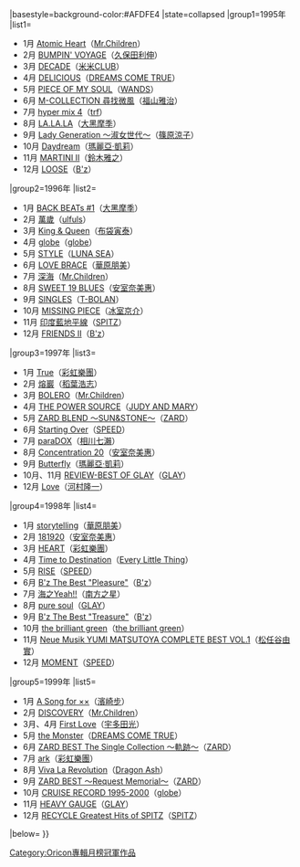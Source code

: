 {{Navbox
|bodyclass=hlist

|name=Oricon專輯月榜冠軍 (1990年代後期)
|title=[[Oricon公信榜|Oricon]][[音樂專輯|專輯]]月榜冠軍作品及獲得者{{#if:{{{1|}}}|（{{{1|}}}）|}}
|basestyle=background-color:#AFDFE4
|state=<includeonly>collapsed</includeonly>
|group1=1995年
|list1=
*1月 [[Atomic Heart]]（[[Mr.Children]]）
*2月 [[BUMPIN' VOYAGE]]（[[久保田利伸]]）
*3月 [[DECADE (米米CLUB專輯)|DECADE]]（[[米米CLUB]]）
*4月 [[DELICIOUS]]（[[DREAMS COME TRUE]]）
*5月 [[PIECE OF MY SOUL]]（[[WANDS]]）
*6月 [[M-COLLECTION 尋找微風]]（[[福山雅治]]）
*7月 [[hyper mix 4]]（[[TRF|trf]]）
*8月 [[LA.LA.LA]]（[[大黑摩季]]）
*9月 [[Lady Generation ～淑女世代～]]（[[篠原涼子]]）
*10月 [[Daydream (瑪麗亞·凱莉專輯)|Daydream]]（[[瑪麗亞·凱莉]]）
*11月 [[MARTINI II]]（[[鈴木雅之]]）
*12月 [[LOOSE (B'z專輯)|LOOSE]]（[[B'z]]）
|group2=1996年
|list2=
*1月 [[BACK BEATs #1]]（[[大黑摩季]]）
*2月 [[萬歲 (ulfuls專輯)|萬歲]]（[[ulfuls]]）
*3月 [[King & Queen]]（[[布袋寅泰]]）
*4月 [[globe (專輯)|globe]]（[[globe]]）
*5月 [[STYLE (LUNA SEA專輯)|STYLE]]（[[月之海|LUNA SEA]]）
*6月 [[LOVE BRACE]]（[[華原朋美]]）
*7月 [[深海 (專輯)|深海]]（[[Mr.Children]]）
*8月 [[SWEET 19 BLUES]]（[[安室奈美惠]]）
*9月 [[SINGLES (T-BOLAN專輯)|SINGLES]]（[[T-BOLAN]]）
*10月 [[MISSING PIECE]]（[[冰室京介]]）
*11月 [[印度藍地平線]]（[[SPITZ]]）
*12月 [[FRIENDS II]]（[[B'z]]）
|group3=1997年
|list3=
*1月 [[True (彩虹樂團專輯)|True]]（[[彩虹樂團]]）
*2月 [[熔巖]]（[[稻葉浩志]]）
*3月 [[BOLERO (專輯)|BOLERO]]（[[Mr.Children]]）
*4月 [[THE POWER SOURCE]]（[[JUDY AND MARY]]）
*5月 [[ZARD BLEND ～SUN&STONE～]]（[[ZARD]]）
*6月 [[Starting Over (SPEED專輯)|Starting Over]]（[[SPEED (日本音樂團體)|SPEED]]）
*7月 [[paraDOX]]（[[相川七瀨]]）
*8月 [[Concentration 20]]（[[安室奈美惠]]）
*9月 [[Butterfly (瑪麗亞·凱莉專輯)|Butterfly]]（[[瑪麗亞·凱莉]]）
*10月、11月 [[REVIEW-BEST OF GLAY]]（[[GLAY]]）
*12月 [[Love (河村隆一專輯)|Love]]（[[河村隆一]]）
|group4=1998年
|list4=
*1月 [[storytelling]]（[[華原朋美]]）
*2月 [[181920]]（[[安室奈美惠]]）
*3月 [[HEART (彩虹樂團專輯)|HEART]]（[[彩虹樂團]]）
*4月 [[Time to Destination]]（[[小事樂團|Every Little Thing]]）
*5月 [[RISE (SPEED專輯)|RISE]]（[[SPEED (日本音樂團體)|SPEED]]）
*6月 [[B'z The Best "Pleasure"]]（[[B'z]]）
*7月 [[海之Yeah!!]]（[[南方之星]]）
*8月 [[pure soul]]（[[GLAY]]）
*9月 [[B'z The Best "Treasure"]]（[[B'z]]）
*10月 [[the brilliant green (專輯)|the brilliant green]]（[[the brilliant green]]）
*11月 [[Neue Musik|Neue Musik YUMI MATSUTOYA COMPLETE BEST VOL.1]]（[[松任谷由實]]）
*12月 [[MOMENT (SPEED專輯)|MOMENT]]（[[SPEED (日本音樂團體)|SPEED]]）
|group5=1999年
|list5=
*1月 [[A Song for ××]]（[[濱崎步]]）
*2月 [[DISCOVERY (Mr.Children專輯)|DISCOVERY]]（[[Mr.Children]]）
*3月、4月 [[First Love (宇多田光專輯)|First Love]]（[[宇多田光]]）
*5月 [[the Monster]]（[[DREAMS COME TRUE]]）
*6月 [[ZARD BEST The Single Collection ～軌跡～]]（[[ZARD]]）
*7月 [[ark (專輯)|ark]]（[[彩虹樂團]]）
*8月 [[Viva La Revolution]]（[[Dragon Ash]]）
*9月 [[ZARD BEST ～Request Memorial～]]（[[ZARD]]）
*10月 [[CRUISE RECORD 1995-2000]]（[[globe]]）
*11月 [[HEAVY GAUGE]]（[[GLAY]]）
*12月 [[RECYCLE Greatest Hits of SPITZ]]（[[SPITZ]]）
|below={{Oricon專輯月榜冠軍/年份別模板}}
}}
<noinclude>
[[Category:Oricon專輯月榜冠軍作品]]
</noinclude>